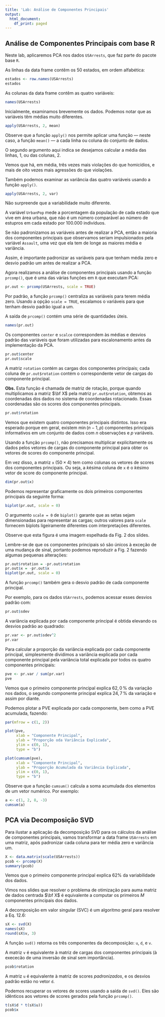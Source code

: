 ```yaml
---
title: 'Lab: Análise de Componentes Principais'
output:
  html_document:
    df_print: paged
---
```


## Análise de Componentes Principais com base R

Neste lab, aplicaremos PCA nos dados `USArrests`, que faz parte do pacote base `R`. 

As linhas da data frame contêm os 50 estados, em ordem alfabética:

```r
estados <- row.names(USArrests)
estados
```

As colunas da data frame contêm as quatro variáveis:

```r
names(USArrests)
```

Inicialmente, examinamos brevemente os dados. Podemos notar que as variáveis 
têm médias muito diferentes.

```r
apply(USArrests, 2, mean)
```

Observe que a função `apply()` nos permite aplicar uma função --- neste caso, a função `mean()` --- a cada linha ou coluna do conjunto de dados. 

O segundo argumento aqui indica se desejamos calcular a média das linhas, 
$1$, ou das colunas, $2$. 

Vemos que há, em média, três vezes mais violações do que homicídios, e 
mais de oito vezes mais agressões do que violações.

Também podemos examinar as variância das quatro variáveis usando a função `apply()`.

```r
apply(USArrests, 2, var)
```

Não surpreende que a variabilidade muito diferente.

A variável `UrbanPop` mede a porcentagem da população de cada estado que vive em área urbana, que não é um número comparável ao número de estupros
em cada estado por 100.000 indivíduos.

Se não padronizamos as variáveis antes de realizar a PCA, então a maioria 
dos componentes principais que observamos seriam impulsionados pela variável `Assault`, uma vez que ela tem de longe as maiores média e variância.

Assim, é importante padronizar as variáveis para que tenham média zero e desvio padrão um antes de realizar a PCA.

Agora realizamos a análise de componentes principais usando a função `prcomp()`, que é uma das várias funções em `R` que executam PCA:

```r
pr.out <- prcomp(USArrests, scale = TRUE)
```

Por padrão, a função `prcomp()` centraliza as variáveis para terem média zero. Usando a opção `scale = TRUE`, escalamos o variáveis para que tenham desvio padrão igual a um. 

A saída de `prcomp()` contém uma série de quantidades úteis.

```r
names(pr.out)
```

Os componentes `center` e `scalce` correspondem às médias e desvios padrão das variáveis que foram utilizadas para escalonamento antes da implementação da
PCA.

```r
pr.out$center
pr.out$scale
```

A matriz `rotation` contém as cargas dos componentes principais; cada coluna de `pr.out$rotation` contém o correspondente vetor de cargas do componente principal.

**Obs.** Esta função é chamada de matriz de rotação, porque quando
multiplicamos a matriz $\bf X$ pela matriz `pr.out$rotation`, obtemos as coordenadas dos dados no sistema de coordenadas rotacionado. Essas 
coordenadas são os scores dos componentes principais.

```r
pr.out$rotation
```

Vemos que existem quatro componentes principais distintos. Isso era esperado 
porque em geral, existem $\min(n-1,p)$ componentes principais informativos em 
um conjunto de dados com $n$ observações e $p$ variáveis.

Usando a função `prcomp()`, não precisamos multiplicar explicitamente os dados pelos vetores de cargas do componente principal para obter os vetores de scores do componente principal. 

Em vez disso, a matriz `x` ($50 \times 4$) tem como colunas os vetores de 
scores dos componentes principais. Ou seja, a $k$ésima coluna de `x` é 
o $k$ésimo vetor de score do componente principal.

```r
dim(pr.out$x)
```

Podemos representar graficamente os dois primeiros componentes principais da seguinte forma:

```r
biplot(pr.out, scale = 0)
```

O argumento `scale = 0` de `biplot()` garante que as setas sejam dimensionadas para representar as cargas; outros valores para `scale` fornecem biplots ligeiramente diferentes com interpretações diferentes.

Observe que esta figura é uma imagem espelhada da Fig. 2 dos slides. 

Lembre-se de que os componentes principais só são únicos à exceção de uma 
mudança de sinal, portanto podemos reproduzir a Fig. 2 fazendo algumas 
pequenas alterações:

```r
pr.out$rotation = -pr.out$rotation
pr.out$x = -pr.out$x
biplot(pr.out, scale = 0)
```

A função `prcomp()` também gera o desvio padrão de cada componente principal. 

Por exemplo, para os dados `USArrests`, podemos acessar esses desvios padrão 
com:

```r
pr.out$sdev
```

A variância explicada por cada componente principal é obtida elevando os 
desvios padrão ao quadrado:

```r
pr.var <- pr.out$sdev^2
pr.var
```

Para calcular a proporção da variância explicada por cada componente principal, simplesmente dividimos a variância explicada por cada componente principal pela variância total explicada por todos os quatro componentes principais:

```r
pve <- pr.var / sum(pr.var)
pve
```

Vemos que o primeiro componente principal explica $62,0\,\%$ da variação nos dados, o segundo componente principal explica $24,7\,\%$ da variação e assim por diante.

Podemos plotar a PVE explicada por cada componente, bem como a PVE acumulada, 
fazendo:

```r
par(mfrow = c(1, 2))

plot(pve, 
     xlab = "Componente Principal",
     ylab = "Proporção oda Variância Explicada", 
     ylim = c(0, 1),
     type = "b")

plot(cumsum(pve), 
     xlab = "Componente Principal",
     ylab = "Proporção Acumulada da Variância Explicada",
     ylim = c(0, 1), 
     type = "b")
```

Observe que a função `cumsum()` calcula a soma acumulada dos elementos de um vetor numérico. Por exemplo:

```r
a <- c(1, 2, 8, -3)
cumsum(a)
```


## PCA via Decomposição SVD 

Para ilustar a aplicação da decomposição SVD para os cálculos da análise de componentes principais, vamos transformar a data frame `USArrests` em uma 
matriz, após padronizar cada coluna para ter média zero e variância um.

```r
X <- data.matrix(scale(USArrests))
pcob <- prcomp(X)
summary(pcob)
```

Vemos que o primeiro componente principal explica $62\%$ da variabilidade 
dos dados.

Vimos nos slides que resolver o problema de otimização para auma 
matriz de dados centrada $\bf X$ é equivalente a computar os primeiros $M$ 
componentes principais dos dados.  

A decomposição em valor singular (SVC) é um algoritmo geral para 
resolver a Eq. 12.6:

```r
sX <- svd(X)
names(sX)
round(sX$v, 3)
```

A função `svd()` retorna os três componentes da decomposição: `u`, `d`, e `v`. 

A matriz `v` é equivalente à matriz de cargas dos componentes principais 
(à exececão de uma inversão de sinal sem importância).

```r
pcob$rotation
```

A matriz `u` é equivalente à matriz de scores *padronizados*, e os desvios 
padrão estão no vetor `d`.

Podemos recuperar os vetores de scores usando a saída de `svd()`. Eles são idênticos aos vetores de scores gerados pela função `prcomp()`.

```r
t(sX$d * t(sX$u))
pcob$x
```



